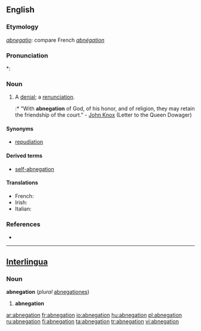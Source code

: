 ==English==

===Etymology===
{{etyl|la}} ''[[abnegatio]]'': compare French ''[[abnégation]]''

===Pronunciation===
*: {{rhymes|eɪʃən}}

===Noun===
{{en-noun}}

# A [[denial]]; a [[renunciation]].
#:* "With '''abnegation''' of God, of his honor, and of religion, they may retain the friendship of the court." - [[w:John Knox|John Knox]] (Letter to the Queen Dowager)

====Synonyms====
* [[repudiation]]

====Derived terms====
* [[self-abnegation]]

====Translations====
* French: {{t+|fr|abnégation|f}}
* Irish: {{t-|ga|diúltú|m|xs=Irish}}
* Italian: {{t+|it|abnegazione|f}}

===References===
* {{R:Webster 1913}}

----

==[[Interlingua]]==
===Noun===
'''abnegation''' (''plural'' [[abnegationes]])

# '''abnegation'''

[[ar:abnegation]]
[[fr:abnegation]]
[[io:abnegation]]
[[hu:abnegation]]
[[pl:abnegation]]
[[ru:abnegation]]
[[fi:abnegation]]
[[ta:abnegation]]
[[tr:abnegation]]
[[vi:abnegation]]